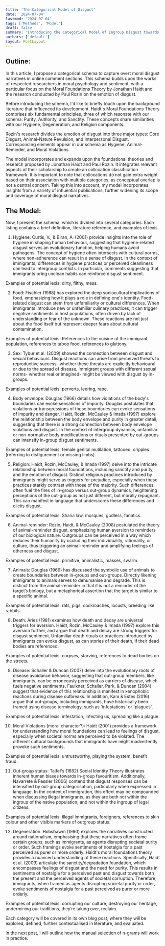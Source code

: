 ```yaml
---
title: 'The Categorical Model of Disgust'
date: '2024-07-04'
lastmod: '2024-07-04'
tags: ['Methods', 'Model']
draft: false
summary: 'Introducing the Categorical Model of Ingroup Disgust towards Outgroups.'
authors: ['default']
layout: PostLayout
---
```


## Outline:

In this article, I propose a categorical schema to capture overt moral disgust narratives in online comment sections. This schema builds upon the works of respected researchers in moral psychology and sentiment, with a particular focus on the Moral Foundations Theory by Jonathan Haidt and the research conducted by Paul Rozin on the emotion of disgust.

Before introducing the schema, I'd like to briefly touch upon the background literature that influenced its development. Haidt's Moral Foundations Theory comprises six fundamental principles, three of which resonate with our schema: Purity, Authority, and Sanctity. These concepts share similarities with our Hygiene, Degeneration, and Religion components.

Rozin's research divides the emotion of disgust into three major types: Core Disgust, Animal-Nature Revulsion, and Interpersonal Disgust. Corresponding elements appear in our schema as Hygiene, Animal-Reminder, and Moral Violations.

The model incorporates and expands upon the foundational theories and research proposed by Jonathan Haidt and Paul Rozin. It integrates relevant aspects of their scholarship to create an collocation classification framework. It is important to note that collocations do not gain extra weight based on their association with multiple categories, as conceptual overlap is not a central concern. Taking this into account, my model incorporates insights from a variety of influential publications, further widening its scope and coverage of moral disgust narratives.

## The Model:
Now, I present the schema, which is divided into several categories. Each listing contains a brief definition, literature reference, and examples of lexis.

  1.  Hygiene: Curtis, V., & Biran, A. (2001) provide insights into the role of hygiene in shaping human behaviour, suggesting that hygiene-related disgust serves an evolutionary function, helping humans avoid pathogens. The concept of hygiene often intersects with cultural norms, where non-adherence can result in a sense of disgust. In the context of immigrants, differences in hygiene practices or perceived cleanliness can lead to intergroup conflicts. In particular, comments suggesting that immigrants bring unclean habits can reinforce disgust sentiment.

  Examples of potential lexis: dirty, filthy, mess.

  2. Food: Fischler (1988) has explored the deep sociocultural implications of food, emphasizing how it plays a role in defining one's identity. Food-related disgust can stem from unfamiliarity or cultural differences. When immigrants introduce new or unfamiliar culinary practices, it can trigger negative sentiments in host populations, often driven by lack of understanding or fear of the unknown. These reactions are not just about the food itself but represent deeper fears about cultural contamination. 
  
  Examples of potential lexis: References to the cuisine of the immigrant population, references to taboo food, references to gluttony.

  3. Sex: Tybur et al. (2009) showed the connection between disgust and sexual behaviours. Disgust reactions can arise from perceived threats to reproductive success- whether these threats are explicitly behavioural or due to the spread of disease. Immigrant groups with different sexual norms- whether real or imagined- might be viewed with disgust by in-groups.

  Examples of potential lexis: perverts, leering, rape.

  4. Body envelope: Douglas (1966) details how violations of the body's boundaries can evoke sensations of impurity. Douglas postulates that violations or transgressions of these boundaries can evoke sensations of impurity and danger. Haidt, Rozin, McCauley & Imada (1997) explore the relationship between the body envelope and purity in greater detail, suggesting that there is a strong connection between body envelope violations and disgust. In the context of intergroup dynamics, unfamiliar or non-normative body modifications or rituals presented by out-groups can intensify in-group disgust sentiments.

  Examples of potential lexis: female genital mutilation, tattooed, cripples (referring to disfigurement or missing limbs).

  5. Religion: Haidt, Rozin, McCauley, & Imada (1997) delve into the intricate relationship between moral foundations, including sanctity and purity, and the emotion of disgust. Distinct religious practices introduced by immigrants might serve as triggers for prejudice, especially when these practices starkly contrast with those of the majority. Such differences often fuel the fires of in-group versus out-group dynamics, heightening perceptions of the out-group as not just different, but morally repugnant. This can manifest in language that underscores these differences and elicits disgust. 
  
  Examples of potential lexis: Sharia law, mosques, godless, fanatics.

  6. Animal-reminder: Rozin, Haidt, & McCauley (2008) postulated the theory of animal-reminder disgust, emphasizing human aversion to reminders of our biological nature. Outgroups can be perceived in a way which reduces their humanity by occluding their individuality, rationality, or culture, thus triggering an animal-reminder and amplifying feelings of otherness and disgust.

  Examples of potential lexis: primitive, animalistic, masses, swarm.

  7. Animals: Douglas (1966) has discussed the symbolic use of animals to create boundaries between in-groups and out-groups. Directly likening immigrants to animals serves to dehumanise and degrade. This is distinct from the animal-reminder in that it is not a reminder of the target’s biology, but a metaphorical assertion that the target is similar to a specific animal. 

  Examples of potential lexis: rats, pigs, cockroaches, locusts, breeding like rabbits.

  8. Death: Ariès (1981) examines how death and decay are universal triggers for aversion. Haidt, Rozin, McCauley & Imada (1997) explore this aversion further, and argue that death and decay are strong triggers for disgust sentiment. Unfamiliar death rituals or practices introduced by immigrants can evoke disgust, as can stories of their death, if their dead bodies are referenced. 

  Examples of potential lexis: corpses, starving, references to dead bodies on the streets.

  9. Disease: Schaller & Duncan (2007) delve into the evolutionary roots of disease avoidance behavior, suggesting that out-group members, like immigrants, can be erroneously perceived as carriers of disease, which fuels negative sentiments. Faulkner, Schaller, Park, & Duncan (2004) suggest that evidence of this relationship is manifest in xenophobic reactions during disease outbreaks. In addition, Kam & Estes (2016) argue that out-groups, including immigrants, have historically been framed using disease terminology, such as 'infestations' or 'plagues'. 

  Examples of potential lexis: infestation, infecting us, spreading like a plague.

  10. Moral Violations (moral character?): Haidt (2001) provides a framework for understanding how moral foundations can lead to feelings of disgust, especially when societal norms are perceived to be violated. The different cultural backgrounds that immigrants have might inadvertently provoke such sentiments. 

  Examples of potential lexis: untrustworthy, playing the system, benefit fraud.

  11. Out-group status: Tajfel's (1982) Social Identity Theory illustrates inherent human biases towards in-group favouritism. Additionally, Navarrete & Fessler (2006) contend that disgust responses can be intensified by out-group categorisation, particularly when expressed in language. In the context of immigration, this effect may be compounded when discussing illegal immigrants, as they are both not within the ingroup of the native population, and not within the ingroup of legal citizens.

  Examples of potential lexis: illegal immigrants, foreigners, references to skin colour and other visible markers of outgroup status.

  12. Degeneration: Hobsbawm (1990) explores the narratives constructed around nationalism, emphasising that these narratives often frame certain groups, such as immigrants, as agents disrupting societal purity or order. Such framings evoke sentiments of nostalgia for a past perceived as purer or more orderly. Haidt's moral foundations theory provides a nuanced understanding of these reactions. Specifically, Haidt et al. (2009) articulate the sanctity/degradation foundation, which encompasses feelings of disgust and the need for purity. This results in sentiments of nostalgia for a perceived past and disgust towards both the present and the perceived agents of societal corruption. Therefore, immigrants, when framed as agents disrupting societal purity or order, evoke sentiments of nostalgia for a past perceived as purer or more orderly.

  Examples of potential lexis: corrupting our culture, destroying our heritage, undermining our traditions, they’re taking over, reclaim.

Each category will be covered in its own blog post, where they will be explored, defined, further contextualised in literature, and evaluated.

In the next post, I will outline how the manual selection of n-grams will work in practice.